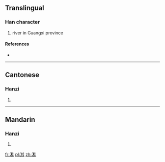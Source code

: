 ==Translingual==

===Han character===
{{Han char|rn=85|rad=水|as=10|sn=13|four=3411<sub>4</sub>|canj=水木土土 (EDGG)}}

# river in Guangxi province

====References====
* {{Han ref|kx=0639.130|dkj=17923|dj=1046.060|hdz=31695.010|uh=6E8E|ud=28302|bh=DE60|bd=56928}}

----

==Cantonese==

===Hanzi===
{{yue-hanzi|jyut=gwai3|y=gwai3}}

# {{defn|lang=yue|sort=水10}}

----

==Mandarin==

===Hanzi===
{{cmn-hanzi|pin=[[guì]] ([[gui4]])|wg=kuei<sup>4</sup>}}

# {{defn|lang=cmn|sort=水10}}

[[fr:溎]]
[[pl:溎]]
[[zh:溎]]